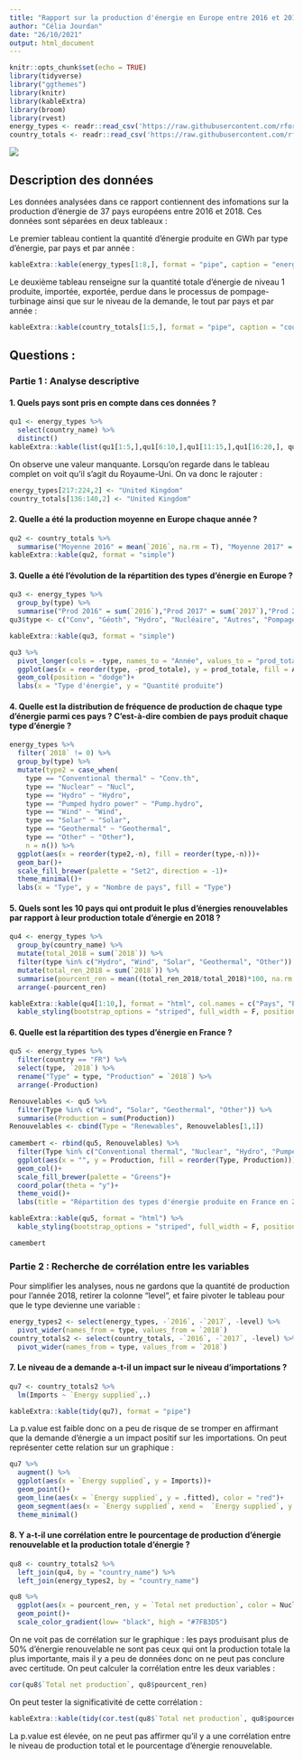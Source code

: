 ```yaml
---
title: "Rapport sur la production d'énergie en Europe entre 2016 et 2018"
author: "Célia Jourdan"
date: "26/10/2021"
output: html_document
---
```


```r
knitr::opts_chunk$set(echo = TRUE)
library(tidyverse)
library("ggthemes")
library(knitr)
library(kableExtra)
library(broom)
library(rvest)
energy_types <- readr::read_csv('https://raw.githubusercontent.com/rfordatascience/tidytuesday/master/data/2020/2020-08-04/energy_types.csv')
country_totals <- readr::read_csv('https://raw.githubusercontent.com/rfordatascience/tidytuesday/master/data/2020/2020-08-04/country_totals.csv')
```

![](https://artsetmetiers.fr/sites/site_internet/files/2019-12/AdobeStock_195603050.jpeg)

## Description des données
Les données analysées dans ce rapport contiennent des infomations sur la production d'énergie de 37 pays européens entre 2016 et 2018. Ces données sont séparées en deux tableaux :

Le premier tableau contient la quantité d'énergie produite en GWh par type d'énergie, par pays et par année :
```r
kableExtra::kable(energy_types[1:8,], format = "pipe", caption = "energy_type")
```

Le deuxième tableau renseigne sur la quantité totale d'énergie de niveau 1 produite, importée, exportée, perdue dans le processus de pompage-turbinage ainsi que sur le niveau de la demande, le tout par pays et par année :
```r
kableExtra::kable(country_totals[1:5,], format = "pipe", caption = "country_total")
```


## Questions : 

### Partie 1 : Analyse descriptive

#### 1. Quels pays sont pris en compte dans ces données ? 
```r
qu1 <- energy_types %>% 
  select(country_name) %>% 
  distinct()
kableExtra::kable(list(qu1[1:5,],qu1[6:10,],qu1[11:15,],qu1[16:20,], qu1[21:25,],qu1[26:30,], qu1[31:35,], qu1[36:37,]),format = "pipe", col.names = "", caption = "Pays Européens présents dans les données :")
```

On observe une valeur manquante. Lorsqu'on regarde dans le tableau complet on voit qu'il s'agit du Royaume-Uni. On va donc le rajouter :
```r
energy_types[217:224,2] <- "United Kingdom"
country_totals[136:140,2] <- "United Kingdom"
```



#### 2. Quelle a été la production moyenne en Europe chaque année ?
```r
qu2 <- country_totals %>% 
  summarise("Moyenne 2016" = mean(`2016`, na.rm = T), "Moyenne 2017" = mean(`2017`, na.rm = T), "Moyenne 2018" = mean(`2018`, na.rm = T))
kableExtra::kable(qu2, format = "simple")
```



#### 3. Quelle a été l'évolution de la répartition des types d'énergie en Europe ? 

```r
qu3 <- energy_types %>% 
  group_by(type) %>% 
  summarise("Prod 2016" = sum(`2016`),"Prod 2017" = sum(`2017`),"Prod 2018" = sum(`2018`)) 
qu3$type <- c("Conv", "Géoth", "Hydro", "Nucléaire", "Autres", "Pompage", "Solaire", "Eolien")

kableExtra::kable(qu3, format = "simple")

qu3 %>% 
  pivot_longer(cols = -type, names_to = "Année", values_to = "prod_totale") %>% 
  ggplot(aes(x = reorder(type, -prod_totale), y = prod_totale, fill = Année))+
  geom_col(position = "dodge")+
  labs(x = "Type d'énergie", y = "Quantité produite")
```

#### 4. Quelle est la distribution de fréquence de production de chaque type d'énergie parmi ces pays ? C'est-à-dire combien de pays produit chaque type d'énergie ? 

```r
energy_types %>% 
  filter(`2018` != 0) %>% 
  group_by(type) %>% 
  mutate(type2 = case_when(
    type == "Conventional thermal" ~ "Conv.th",
    type == "Nuclear" ~ "Nucl",
    type == "Hydro" ~ "Hydro",
    type == "Pumped hydro power" ~ "Pump.hydro",
    type == "Wind" ~ "Wind",
    type == "Solar" ~ "Solar",
    type == "Geothermal" ~ "Geothermal",
    type == "Other" ~ "Other"),
    n = n()) %>% 
  ggplot(aes(x = reorder(type2,-n), fill = reorder(type,-n)))+
  geom_bar()+
  scale_fill_brewer(palette = "Set2", direction = -1)+
  theme_minimal()+
  labs(x = "Type", y = "Nombre de pays", fill = "Type")
```



#### 5. Quels sont les 10 pays qui ont produit le plus d'énergies renouvelables par rapport à leur production totale d'énergie en 2018 ?  

```r
qu4 <- energy_types %>% 
  group_by(country_name) %>% 
  mutate(total_2018 = sum(`2018`)) %>% 
  filter(type %in% c("Hydro", "Wind", "Solar", "Geothermal", "Other")) %>% 
  mutate(total_ren_2018 = sum(`2018`)) %>% 
  summarise(pourcent_ren = mean((total_ren_2018/total_2018)*100, na.rm = F)) %>% 
  arrange(-pourcent_ren)

kableExtra::kable(qu4[1:10,], format = "html", col.names = c("Pays", "Pourcentage d'énergies renouvelables")) %>% 
  kable_styling(bootstrap_options = "striped", full_width = F, position = "left")
```



#### 6. Quelle est la répartition des types d'énergie en France ? 

```r
qu5 <- energy_types %>% 
  filter(country == "FR") %>% 
  select(type, `2018`) %>% 
  rename("Type" = type, "Production" = `2018`) %>% 
  arrange(-Production)

Renouvelables <- qu5 %>% 
  filter(Type %in% c("Wind", "Solar", "Geothermal", "Other")) %>% 
  summarise(Production = sum(Production))
Renouvelables <- cbind(Type = "Renewables", Renouvelables[1,1])
  
camembert <- rbind(qu5, Renouvelables) %>% 
  filter(Type %in% c("Conventional thermal", "Nuclear", "Hydro", "Pumped hydro power", "Renewables")) %>% 
  ggplot(aes(x = "", y = Production, fill = reorder(Type, Production)))+
  geom_col()+
  scale_fill_brewer(palette = "Greens")+
  coord_polar(theta = "y")+
  theme_void()+
  labs(title = "Répartition des types d'énergie produite en France en 2018", fill = "Type")

kableExtra::kable(qu5, format = "html") %>% 
  kable_styling(bootstrap_options = "striped", full_width = F, position = "left")

camembert
```


### Partie 2 : Recherche de corrélation entre les variables

Pour simplifier les analyses, nous ne gardons que la quantité de production pour l'année 2018, retirer la colonne "level", et faire pivoter le tableau pour que le type devienne une variable :

```r
energy_types2 <- select(energy_types, -`2016`, -`2017`, -level) %>% 
  pivot_wider(names_from = type, values_from = `2018`)
country_totals2 <- select(country_totals, -`2016`, -`2017`, -level) %>% 
  pivot_wider(names_from = type, values_from = `2018`)
```


#### 7. Le niveau de a demande a-t-il un impact sur le niveau d'importations ? 

```r
qu7 <- country_totals2 %>% 
  lm(Imports ~ `Energy supplied`,.)

kableExtra::kable(tidy(qu7), format = "pipe")
```
La p.value est faible donc on a peu de risque de se tromper en affirmant que la demande d'énergie a un impact positif sur les importations. On peut représenter cette relation sur un graphique : 

```r
qu7 %>% 
  augment() %>% 
  ggplot(aes(x = `Energy supplied`, y = Imports))+
  geom_point()+
  geom_line(aes(x = `Energy supplied`, y = .fitted), color = "red")+
  geom_segment(aes(x = `Energy supplied`, xend =  `Energy supplied`, y = Imports, yend = .fitted))+
  theme_minimal()
```



#### 8. Y a-t-il une corrélation entre le pourcentage de production d'énergie renouvelable et la production totale d'énergie ? 

```r
qu8 <- country_totals2 %>%
  left_join(qu4, by = "country_name") %>% 
  left_join(energy_types2, by = "country_name")

qu8 %>% 
  ggplot(aes(x = pourcent_ren, y = `Total net production`, color = Nuclear))+
  geom_point()+
  scale_color_gradient(low= "black", high = "#7FB3D5")
```

On ne voit pas de corrélation sur le graphique : les pays produisant plus de 50% d'énergie renouvelable ne sont pas ceux qui ont la production totale la plus importante, mais il y a peu de données donc on ne peut pas conclure avec certitude. On peut calculer la corrélation entre les deux variables :

```r
cor(qu8$`Total net production`, qu8$pourcent_ren)
```
On peut tester la significativité de cette corrélation :

```r
kableExtra::kable(tidy(cor.test(qu8$`Total net production`, qu8$pourcent_ren)), format = "pipe")
```
La p.value est élevée, on ne peut pas affirmer qu'il y a une corrélation entre le niveau de production total et le pourcentage d'énergie renouvelable. 





